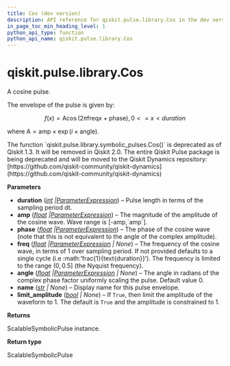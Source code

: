 ```yaml
---
title: Cos (dev version)
description: API reference for qiskit.pulse.library.Cos in the dev version of qiskit
in_page_toc_min_heading_level: 1
python_api_type: function
python_api_name: qiskit.pulse.library.Cos
---
```


<span id="qiskit-pulse-library-cos" />

# qiskit.pulse.library.Cos

<Function id="qiskit.pulse.library.Cos" isDedicatedPage={true} github="https://github.com/Qiskit/qiskit/tree/stable/1.3/qiskit/pulse/library/symbolic_pulses.py#L1575-L1637" signature="qiskit.pulse.library.Cos(duration, amp, phase, freq=None, angle=0.0, name=None, limit_amplitude=None)">
  A cosine pulse.

  The envelope of the pulse is given by:

$$
f(x) = \text{A}\cos\left(2\pi\text{freq}x+\text{phase}\right)  ,  0 <= x < duration
$$

  where $\text{A} = \text{amp} \times\exp\left(i\times\text{angle}\right)$.

  <Admonition title="Deprecated since version 1.3" type="danger">
    The function `qiskit.pulse.library.symbolic_pulses.Cos()` is deprecated as of Qiskit 1.3. It will be removed in Qiskit 2.0. The entire Qiskit Pulse package is being deprecated and will be moved to the Qiskit Dynamics repository: [https://github.com/qiskit-community/qiskit-dynamics](https://github.com/qiskit-community/qiskit-dynamics)
  </Admonition>

  **Parameters**

  *   **duration** ([*int*](https://docs.python.org/3/library/functions.html#int "(in Python v3.13)")  *|*[*ParameterExpression*](qiskit.circuit.ParameterExpression "qiskit.circuit.ParameterExpression")) – Pulse length in terms of the sampling period dt.
  *   **amp** ([*float*](https://docs.python.org/3/library/functions.html#float "(in Python v3.13)")  *|*[*ParameterExpression*](qiskit.circuit.ParameterExpression "qiskit.circuit.ParameterExpression")) – The magnitude of the amplitude of the cosine wave. Wave range is \[-amp,\`amp\`].
  *   **phase** ([*float*](https://docs.python.org/3/library/functions.html#float "(in Python v3.13)")  *|*[*ParameterExpression*](qiskit.circuit.ParameterExpression "qiskit.circuit.ParameterExpression")) – The phase of the cosine wave (note that this is not equivalent to the angle of the complex amplitude).
  *   **freq** ([*float*](https://docs.python.org/3/library/functions.html#float "(in Python v3.13)")  *|*[*ParameterExpression*](qiskit.circuit.ParameterExpression "qiskit.circuit.ParameterExpression") *| None*) – The frequency of the cosine wave, in terms of 1 over sampling period. If not provided defaults to a single cycle (i.e :math:’frac\{1}\{text\{duration}}’). The frequency is limited to the range $\left(0,0.5\right]$ (the Nyquist frequency).
  *   **angle** ([*float*](https://docs.python.org/3/library/functions.html#float "(in Python v3.13)")  *|*[*ParameterExpression*](qiskit.circuit.ParameterExpression "qiskit.circuit.ParameterExpression") *| None*) – The angle in radians of the complex phase factor uniformly scaling the pulse. Default value 0.
  *   **name** ([*str*](https://docs.python.org/3/library/stdtypes.html#str "(in Python v3.13)") *| None*) – Display name for this pulse envelope.
  *   **limit\_amplitude** ([*bool*](https://docs.python.org/3/library/functions.html#bool "(in Python v3.13)") *| None*) – If `True`, then limit the amplitude of the waveform to 1. The default is `True` and the amplitude is constrained to 1.

  **Returns**

  ScalableSymbolicPulse instance.

  **Return type**

  ScalableSymbolicPulse
</Function>

